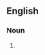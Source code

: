 ==English==
{{wikipedia|Rhinorrhea}}
===Noun===
{{en-noun}}

# {{alternative spelling of|post-nasal drip}}